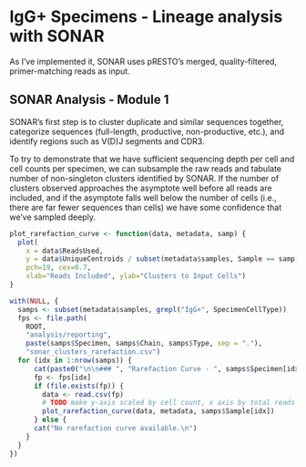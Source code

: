 # IgG+ Specimens - Lineage analysis with SONAR

As I've implemented it, SONAR uses pRESTO's merged, quality-filtered,
primer-matching reads as input.

## SONAR Analysis - Module 1

SONAR's first step is to cluster duplicate and similar sequences together,
categorize sequences (full-length, productive, non-productive, etc.), and
identify regions such as V(D)J segments and CDR3.

To try to demonstrate that we have sufficient sequencing depth per cell and cell
counts per specimen, we can subsample the raw reads and tabulate number of
non-singleton clusters identified by SONAR.  If the number of clusters observed 
approaches the asymptote well before all reads are included, and if the
asymptote falls well below the number of cells (i.e., there are far fewer
sequences than cells) we have some confidence that we've sampled deeply.

```r

plot_rarefaction_curve <- function(data, metadata, samp) {
  plot(
    x = data$ReadsUsed,
    y = data$UniqueCentroids / subset(metadata$samples, Sample == samp)$SpecimenCellCount,
    pch=19, cex=0.7,
    xlab="Reads Included", ylab="Clusters to Input Cells")
}

with(NULL, {
  samps <- subset(metadata$samples, grepl("IgG+", SpecimenCellType))
  fps <- file.path(
    ROOT,
    "analysis/reporting",
    paste(samps$Specimen, samps$Chain, samps$Type, sep = "."),
    "sonar_clusters_rarefaction.csv")
  for (idx in 1:nrow(samps)) {
      cat(paste0("\n\n### ", "Rarefaction Curve - ", samps$Specimen[idx], ".", samps$Chain[idx], ".", samps$Type[idx]), "\n\n")
      fp <- fps[idx]
      if (file.exists(fp)) {
        data <- read.csv(fp)
        # TODO make y-axis scaled by cell count, x axis by total reads
        plot_rarefaction_curve(data, metadata, samps$Sample[idx])
      } else {
      cat("No rarefaction curve available.\n")
    }
  }
})
```